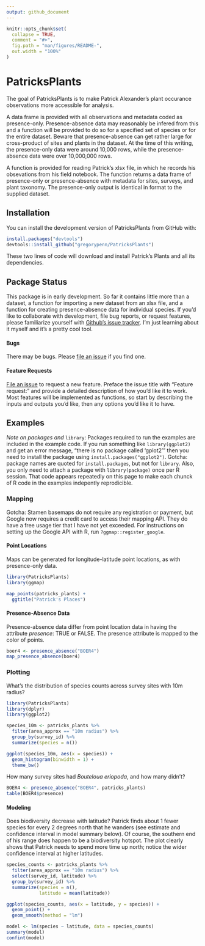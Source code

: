 ```yaml
---
output: github_document
---
```


<!-- README.md is generated from README.Rmd. Please edit that file -->

```r
knitr::opts_chunk$set(
  collapse = TRUE,
  comment = "#>",
  fig.path = "man/figures/README-",
  out.width = "100%"
)
```

# PatricksPlants

<!-- badges: start -->
<!-- badges: end -->

The goal of PatricksPlants is to make Patrick Alexander's plant occurance observations more accessible for analysis. 

A data frame is provided with all observations and metadata coded as presence-only. Presence-absence data may reasonably be infered from this and a function will be provided to do so for a specified set of species or for the entire dataset. Beware that presence-absence can get rather large for cross-product of sites and plants in the dataset. At the time of this writing, the presence-only data were around 10,000 rows, while the presence-absence data were over 10,000,000 rows.

A function is provided for reading Patrick's xlsx file, in which he records his obsevations from his field notebook. The function returns a data frame of presence-only or presence-absence with metadata for sites, surveys, and plant taxonomy. The presence-only output is identical in format to the supplied dataset.

## Installation

You can install the development version of PatricksPlants from GitHub with:

``` r
install.packages("devtools")
devtools::install_github("gregorypenn/PatricksPlants")
```

These two lines of code will download and install Patrick's Plants and all its dependencies.

## Package Status

This package is in early development. So far it contains little more than a dataset, a function for importing a new dataset from an xlsx file, and a function for creating presence-absence data for individual species. If you'd like to collaborate with development, file bug reports, or request features, please familiarize yourself with [Github's issue tracker](https://guides.github.com/features/issues/). I'm just learning about it myself and it's a pretty cool tool.

#### Bugs
There may be bugs. Please [file an issue](https://github.com/gregorypenn/PatricksPlants/issues) if you find one. 

#### Feature Requests
[File an issue](https://github.com/gregorypenn/PatricksPlants/issues) to request a new feature. Preface the issue title with "Feature request:" and provide a detailed description of how you'd like it to work. Most features will be implemented as functions, so start by describing the inputs and outputs you'd like, then any options you'd like it to have.

## Examples

_Note on packages and_ `library`: Packages required to run the examples are included in the example code. If you run something like `library(ggplot2)` and get an error message, "there is no package called 'gplot2'" then you need to install the package using `install.packages("ggplot2")`. Gotcha: package names are quoted for `install.packages`, but not for `library`. Also, you only need to attach a package with `library(package)` once per R session. That code appears repeatedly on this page to make each chunck of R code in the examples indepently reprodicible.

### Mapping

Gotcha: Stamen basemaps do not require any registration or payment, but Google now requires a credit card to access their mapping API. They do have a free usage tier that I have not yet exceeded. For instructions on setting up the Google API with R, run `?ggmap::register_google`.

#### Point Locations

Maps can be generated for longitude-latitude point locations, as with presence-only data.
```r
library(PatricksPlants)
library(ggmap)

map_points(patricks_plants) +
  ggtitle("Patrick's Places")
```

#### Presence-Absence Data

Presence-absence data differ from point location data in having the attribute _presence_: TRUE or FALSE. The presence attribute is mapped to the color of points.
```r
boer4 <- presence_absence("BOER4")
map_presence_absence(boer4)
```

### Plotting
What's the distribution of species counts across survey sites with 10m radius?
```r
library(PatricksPlants)
library(dplyr)
library(ggplot2)

species_10m <- patricks_plants %>%
  filter(area_approx == "10m radius") %>%
  group_by(survey_id) %>%
  summarize(species = n())

ggplot(species_10m, aes(x = species)) +
  geom_histogram(binwidth = 1) +
  theme_bw()
```

How many survey sites had *Bouteloua eriopoda*, and how many didn't?
```r
BOER4 <- presence_absence("BOER4", patricks_plants)
table(BOER4$presence)
```

#### Modeling

Does biodiversity decrease with latitude? Patrick finds about 1 fewer species for every 2 degrees north that he wanders (see estimate and confidence interval in model summary below). Of course, the southern end of his range does happen to be a biodiversity hotspot. The plot clearly shows that Patrick needs to spend more time up north; notice the wider confidence interval at higher latitudes.
```r
species_counts <- patricks_plants %>%
  filter(area_approx == "10m radius") %>%
  select(survey_id, latitude) %>%
  group_by(survey_id) %>%
  summarize(species = n(),
            latitude = mean(latitude))

ggplot(species_counts, aes(x = latitude, y = species)) + 
  geom_point() +
  geom_smooth(method = "lm")

model <- lm(species ~ latitude, data = species_counts)
summary(model)
confint(model)
```
<!-- Don't forget to commit and push figure files, so they display on GitHub! -->
